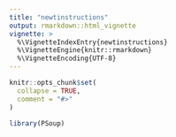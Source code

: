 ```yaml
---
title: "newtinstructions"
output: rmarkdown::html_vignette
vignette: >
  %\VignetteIndexEntry{newtinstructions}
  %\VignetteEngine{knitr::rmarkdown}
  %\VignetteEncoding{UTF-8}
---
```


```r
knitr::opts_chunk$set(
  collapse = TRUE,
  comment = "#>"
)
```

```r
library(PSoup)
```
